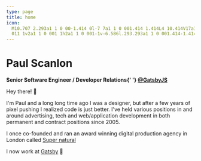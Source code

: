 ```yaml
---
type: page
title: home
icon:
  M10.707 2.293a1 1 0 00-1.414 0l-7 7a1 1 0 001.414 1.414L4 10.414V17a1 1 0 001 1h2a1 1 0 001-1v-2a1 1 0 011-1h2a1 1 0
  011 1v2a1 1 0 001 1h2a1 1 0 001-1v-6.586l.293.293a1 1 0 001.414-1.414l-7-7z
---
```




<h1 className="!mb-0">Paul Scanlon</h1>
<div className="!mt-0">
  <strong>
    Senior Software Engineer / Developer Relations{' '}
    <a href="https://twitter.com/GatsbyJs" target="_blank" rel="noreferrer">
      @GatsbyJS
    </a>
  </strong>
</div>

Hey there! 👋

I'm Paul and a long long time ago I was a designer, but after a few years of pixel pushing I realized code is just
better. I've held various positions in and around advertising, tech and web/application development in both permanent
and contract positions since 2005.

I once co-founded and ran an award winning digital production agency in London called
[Super natural](https://vimeo.com/109836047)

I now work at [Gatsby](https://www.gatsbyjs.com/) 💜

<div className="grid md:grid-cols-1fr-1fr gap-8 my-20">
  <RecentGitHubUserEvent />
  <RecentTweets />
</div>

<div className="grid gap-32">
  <LatestArticles />
  <LatestDemos />
  <LatestStreams />
  <LatestPosts />
</div>
